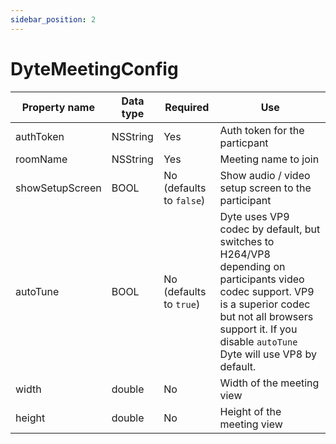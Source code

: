 ```yaml
---
sidebar_position: 2
---
```


# DyteMeetingConfig

| Property name   | Data type | Required                 | Use                                                                                                                                                                                                                      |
| --------------- | --------- | ------------------------ | ------------------------------------------------------------------------------------------------------------------------------------------------------------------------------------------------------------------------ |
| authToken       | NSString  | Yes                      | Auth token for the particpant                                                                                                                                                                                            |
| roomName        | NSString  | Yes                      | Meeting name to join                                                                                                                                                                                                     |
| showSetupScreen | BOOL      | No (defaults to `false`) | Show audio / video setup screen to the participant                                                                                                                                                                       |
| autoTune        | BOOL      | No (defaults to `true`)  | Dyte uses VP9 codec by default, but switches to H264/VP8 depending on participants video codec support. VP9 is a superior codec but not all browsers support it. If you disable `autoTune` Dyte will use VP8 by default. |
| width           | double    | No                       | Width of the meeting view                                                                                                                                                                                                |
| height          | double    | No                       | Height of the meeting view                                                                                                                                                                                               |

